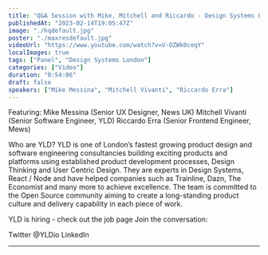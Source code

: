 ```yaml
---
title: "Q&A Session with Mike, Mitchell and Riccardo - Design Systems London #6 - February 2023"
publishedAt: "2023-02-14T19:05:47Z"
image: "./hqdefault.jpg"
poster: "./maxresdefault.jpg"
videoUrl: "https://www.youtube.com/watch?v=V-OZWk0ceqY"
localImages: true
tags: ["Panel", "Design Systems London"]
categories: ["Video"]
duration: "0:54:06"
draft: false
speakers: ["Mike Messina", "Mitchell Vivanti", "Riccardo Erra"]
---
```


Featuring:
Mike Messina (Senior UX Designer, News UK)
Mitchell Vivanti (Senior Software Engineer, YLD)
Riccardo Erra (Senior Frontend Engineer, Mews)

Who are YLD?
YLD is one of London’s fastest growing product design and software engineering consultancies building exciting products and platforms using established product development processes, Design Thinking and User Centric Design. They are experts in Design Systems, React / Node and have helped companies such as Trainline, Dazn, The Economist and many more to achieve excellence.
The team is committed to the Open Source community aiming to create a long-standing product culture and delivery capability in each piece of work.

YLD is hiring - check out the job page
Join the conversation:

Twitter @YLDio
LinkedIn

---
